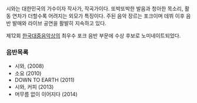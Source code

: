 시와는 대한민국의 가수이자 작사가, 작곡가이다. 또박또박한 발음과 청아한 목소리, 활동 연차가 더할수록 어려지는 외모가 특징이다. 주된 음악 장르는 포크이며 데뷔 이후 음반 발매와 라이브 공연을 활발히 지속하고 있다.

제12회 [[한국대중음악상]]의 최우수 포크 음반 부문에 수상 후보로 노미네이트되었다.
=== 음반목록 ===

* 시와, (2008)
* 소요 (2010)
* DOWN TO EARTH (2011)
* 시와, 커피 (2013)
* 머무름 없이 이어지다 (2014)


